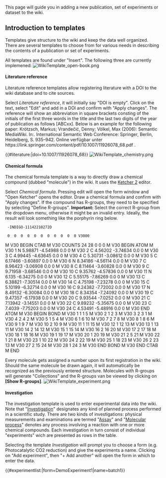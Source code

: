 This page will guide you in adding a new publication, set of experiments or dataset to the wiki.

== Introduction to templates ==
Templates give structure to the wiki and keep the data well organized. There are several templates to choose from for various needs in describing the contents of a publication or set of experiments.

All templates are found under "Insert". The following three are currently implemened:
[[File:WikiTemplate open-book.png|left|frameless]]

==== Literature reference ====
Literature reference templates allow registering literature with a DOI to the wiki database and to cite sources.

Select ''Literature reference'', it will initially say "DOI is empty". Click on the text, select "Edit" and add in a DOI and confirm with "Apply changes". The reference will show an abbreviation in square brackets consting of the initials of the first three words in the title and the last two digits of the year of publication as follows [ABCxx]. Below is an example for the following paper: Krötzsch, Markus; Vrandečić, Denny; Völkel, Max (2006): Semantic MediaWiki. In:. International Semantic Web Conference: Springer, Berlin, Heidelberg, S. 935–942. Online verfügbar unter <nowiki>https://link.springer.com/content/pdf/10.1007/11926078_68.pdf</nowiki>    .

{{#literature:|doi=10.1007/11926078_68}}
[[File:WikiTemplate chemistry.png|left|frameless]]

==== Chemical formula ====
The chemical formula template is a way to directly draw a chemical compound (dubbed "molecule") in the wiki. It uses the [https://lifescience.opensource.epam.com/ketcher/ Ketcher 2] editor.

Select ''Chemical formula''. Pressing edit will open the form window and "Open Ketcher" opens the editor. Draw a chemical formula and confirm with "Apply changes". If the compound has R-groups, they need to be specified by selecting "Define R-groups". '''Important:''' Select the correct R-group from the dropdown menu, otherwise it might be an invalid entry. Ideally, the result will look something like the porphyrin ring below.

<chemform smiles="N1=C2/C=C3/C=C/C(=C/C4C=C/C(=C/C5=CC=C(/C=C\1/C=C2)N5)/N=4)/N/3" inchi="1S/C20H14N4/c1-2-14-10-16-5-6-18(23-16)12-20-8-7-19(24-20)11-17-4-3-15(22-17)9-13(1)21-14/h1-12,21,24H/b13-9-,14-10-,15-9-,16-10-,17-11-,18-12-,19-11-,20-12-" inchikey="RKCAIXNGYQCCAL-CEVVSZFKSA-N" height="200px" width="300px" float="none">
  -INDIGO-11142210272D

  0  0  0  0  0  0  0  0  0  0  0 V3000
M  V30 BEGIN CTAB
M  V30 COUNTS 24 28 0 0 0
M  V30 BEGIN ATOM
M  V30 1 N 5.98871 -4.54988 0.0 0
M  V30 2 C 4.56202 -3.74634 0.0 0
M  V30 3 C 4.99445 -4.63645 0.0 0
M  V30 4 C 5.30731 -3.08612 0.0 0
M  V30 5 C 6.17466 -3.60897 0.0 0
M  V30 6 N 8.34186 -4.56114 0.0 0
M  V30 7 C 8.96423 -3.06908 0.0 0
M  V30 8 C 8.11464 -3.60828 0.0 0
M  V30 9 C 9.71958 -3.68546 0.0 0
M  V30 10 C 9.35762 -4.57836 0.0 0
M  V30 11 N 6.135 -6.34275 0.0 0
M  V30 12 C 5.55175 -7.86269 0.0 0
M  V30 13 C 6.38821 -7.30514 0.0 0
M  V30 14 C 4.75198 -7.23278 0.0 0
M  V30 15 C 5.10199 -6.32714 0.0 0
M  V30 16 C 9.24382 -7.72002 0.0 0
M  V30 17 N 8.49132 -6.30084 0.0 0
M  V30 18 C 8.34354 -7.24092 0.0 0
M  V30 19 C 9.47357 -6.17938 0.0 0
M  V30 20 C 9.93544 -7.0252 0.0 0
M  V30 21 C 7.13942 -3.14551 0.0 0
M  V30 22 C 9.89232 -5.35675 0.0 0
M  V30 23 C 7.4039 -7.75203 0.0 0
M  V30 24 C 4.53491 -5.48916 0.0 0
M  V30 END ATOM
M  V30 BEGIN BOND
M  V30 1 1 1 5
M  V30 2 1 2 3
M  V30 3 2 3 1
M  V30 4 2 4 2
M  V30 5 1 5 4
M  V30 6 1 6 10
M  V30 7 2 7 8
M  V30 8 1 8 6
M  V30 9 1 9 7
M  V30 10 2 10 9
M  V30 11 1 11 15
M  V30 12 1 12 13
M  V30 13 1 13 11
M  V30 14 2 14 12
M  V30 15 1 15 14
M  V30 16 2 16 20
M  V30 17 2 17 18
M  V30 18 1 18 16
M  V30 19 1 19 17
M  V30 20 1 20 19
M  V30 21 2 5 21
M  V30 22 1 21 8
M  V30 23 1 10 22
M  V30 24 2 22 19
M  V30 25 1 18 23
M  V30 26 2 23 13
M  V30 27 2 15 24
M  V30 28 1 24 3
M  V30 END BOND
M  V30 END CTAB
M  END
</chemform>

Every molecule gets assigned a number upon its first registration in the wiki. Should the same molecule be drawn again, it will automatically be recognized as the previously entered structure. Molecules with R-groups will generate "Collections" and the R-groups van be viewed by clicking on '''[Show R-groups]'''.
[[File:WikiTemplate experiment.png|left|frameless]]

==== Investigation ====
The investigation template is used to enter experimental data into the wiki. Note that "[https://www.ebi.ac.uk/ols/ontologies/obi/terms?iri=http%3A%2F%2Fpurl.obolibrary.org%2Fobo%2FOBI_0000066 Investigation]" designates any kind of planned process performed in a scientific study. There are two kinds of investigations: physical measurements and examinations are termed "[https://www.ebi.ac.uk/ols/ontologies/obi/terms?iri=http%3A%2F%2Fpurl.obolibrary.org%2Fobo%2FOBI_0000070 Assay]" and "[https://www.ebi.ac.uk/ols/ontologies/mop/terms?iri=http%3A%2F%2Fpurl.obolibrary.org%2Fobo%2FMOP_0000543 Molecular process]" denotes any process involving a reaction with one or more chemical compounds. Each investigation in turn consist of individual "experiments" wich are presented as rows in the table.

Selecting the template ''Investigation'' will prompt you to choose a form (e.g. Photocatalytic CO2 reduction) and give the experiments a name. Clicking on "Add experiment", then "+ Add another" will open the form in which to enter the data.

{{#experimentlist:|form=DemoExperiment1|name=batch1}}
